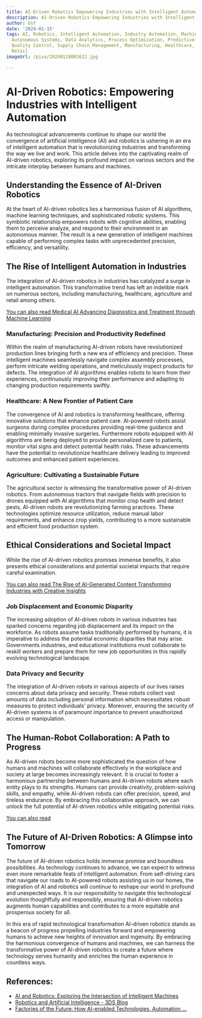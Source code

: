 ```yaml
---
title: AI-Driven Robotics Empowering Industries with Intelligent Automation
description: AI-Driven Robotics Empowering Industries with Intelligent Automation
author: Usf
date: '2024-01-15'
tags: AI, Robotics, Intelligent Automation, Industry Automation, Machine Learning,
  Autonomous Systems, Data Analytics, Process Optimization, Predictive Maintenance,
  Quality Control, Supply Chain Management, Manufacturing, Healthcare, Transportation,
  Retail
imageUrl: /pixa/20240118001622.jpg

---
```

# AI-Driven Robotics: Empowering Industries with Intelligent Automation

As technological advancements continue to shape our world the convergence of artificial intelligence (AI) and robotics is ushering in an era of intelligent automation that is revolutionizing industries and transforming the  way we live and work. This article delves  into the captivating realm of AI-driven robotics, exploring its profound impact  on various sectors and  the intricate interplay between humans  and machines.

## Understanding the Essence of AI-Driven Robotics

At the heart of AI-driven robotics lies a harmonious fusion of AI algorithms, machine learning techniques, and  sophisticated robotic systems. This symbiotic relationship empowers robots with cognitive abilities, enabling them  to perceive analyze, and respond to their environment in an autonomous manner. The result is a new generation of  intelligent machines capable of performing complex  tasks  with unprecedented precision, efficiency, and versatility.

## The Rise of Intelligent Automation in Industries

The integration of AI-driven robotics in industries has catalyzed a  surge in intelligent automation. This transformative trend has left an indelible mark on numerous  sectors, including manufacturing, healthcare, agriculture  and retail among others.

[You can also read Medical AI Advancing Diagnostics and Treatment through Machine Learning](Medical%20AI%20Advancing%20Diagnostics%20and%20Treatment%20through%20Machine%20Learning)


### Manufacturing: Precision and  Productivity  Redefined

Within the realm  of manufacturing AI-driven robots have revolutionized production lines bringing forth a new era of efficiency  and precision. These intelligent machines seamlessly  navigate complex assembly processes, perform intricate welding operations, and meticulously  inspect products for defects. The integration of AI algorithms enables  robots to learn from their experiences,  continuously improving  their performance and  adapting to changing production requirements swiftly.

### Healthcare: A New Frontier of Patient Care

The convergence of AI and  robotics is transforming healthcare, offering  innovative solutions that enhance patient care. AI-powered robots assist surgeons during complex procedures providing real-time guidance and enabling minimally invasive  surgeries. Furthermore robots equipped with  AI algorithms are being deployed to provide personalized care to patients,  monitor vital signs and detect potential  health risks. These advancements have the potential to revolutionize healthcare delivery leading  to improved  outcomes and enhanced patient experiences.

### Agriculture: Cultivating a Sustainable  Future

The agricultural  sector  is witnessing the  transformative power of AI-driven robotics.  From autonomous  tractors that  navigate fields with precision to drones  equipped with AI algorithms that monitor crop health and detect pests, AI-driven robots are revolutionizing farming practices.  These  technologies optimize  resource  utilization, reduce manual labor requirements, and enhance crop  yields, contributing to a more sustainable and  efficient food production system.

## Ethical Considerations and Societal Impact

While the rise of AI-driven robotics promises immense benefits, it also presents ethical considerations and potential societal impacts  that  require careful examination.

[You can also read The Rise of AI-Generated Content Transforming Industries with Creative Insights](The%20Rise%20of%20AI-Generated%20Content%20Transforming%20Industries%20with%20Creative%20Insights)


### Job Displacement and Economic Disparity

The increasing adoption of AI-driven robots in various industries has sparked concerns regarding job displacement and its impact on the workforce. As robots assume tasks traditionally performed by humans, it  is imperative to address the potential economic disparities that may arise. Governments industries, and educational institutions must collaborate  to reskill workers and prepare them for new job opportunities in this rapidly evolving technological landscape.

### Data Privacy and Security

The  integration of AI-driven robots in various aspects of our lives raises concerns about data  privacy and security. These robots collect vast  amounts of data including personal information which necessitates  robust measures to protect individuals' privacy. Moreover, ensuring the security of AI-driven systems is of  paramount importance to  prevent unauthorized access or manipulation.

## The Human-Robot Collaboration: A Path to  Progress

As AI-driven robots  become more sophisticated the question of how humans and  machines will collaborate effectively in the workplace and society at large  becomes increasingly relevant. It is crucial  to foster a harmonious partnership between humans and AI-driven robots where each entity plays to its strengths. Humans can provide creativity,  problem-solving skills, and empathy, while AI-driven robots can offer  precision, speed,  and tireless endurance.  By embracing  this collaborative approach, we can unlock the full potential of AI-driven robotics while mitigating potential risks.

[You can also read ]()


## The Future of AI-Driven Robotics: A Glimpse into Tomorrow

The future of AI-driven robotics holds immense promise and boundless possibilities. As technology continues to  advance, we can expect to witness even  more remarkable feats of intelligent automation. From self-driving cars that navigate our roads to AI-powered  robots assisting us in our homes, the integration of AI and robotics will continue to reshape  our  world in profound and unexpected ways.  It is our responsibility to navigate this technological evolution thoughtfully  and responsibly, ensuring that AI-driven robotics augments human capabilities and contributes to a more equitable and prosperous society for all.

In this era of  rapid  technological transformation AI-driven robotics stands as a beacon of progress propelling industries forward and empowering humans to achieve new heights  of innovation and  ingenuity.  By embracing  the harmonious convergence of humans and machines, we can harness the transformative power  of AI-driven robotics to create a future where technology serves humanity and enriches the human experience in countless  ways.

## References:
- [AI and Robotics: Exploring the Intersection of Intelligent Machines](https://medium.com/@emmaja/ai-and-robotics-exploring-the-intersection-of-intelligent-machines-6dd411e14136)
- [Robotics and Artificial Intelligence - 3DS Blog](https://blog.3ds.com/brands/delmia/the-interplay-between-robotics-and-artificial-intelligence-in-manufacturing/)
- [Factories of the Future: How AI-enabled Technologies, Automation ...](https://www.linkedin.com/pulse/factories-future-how-ai-enabled-technologies-robotics-nii-simmonds)
